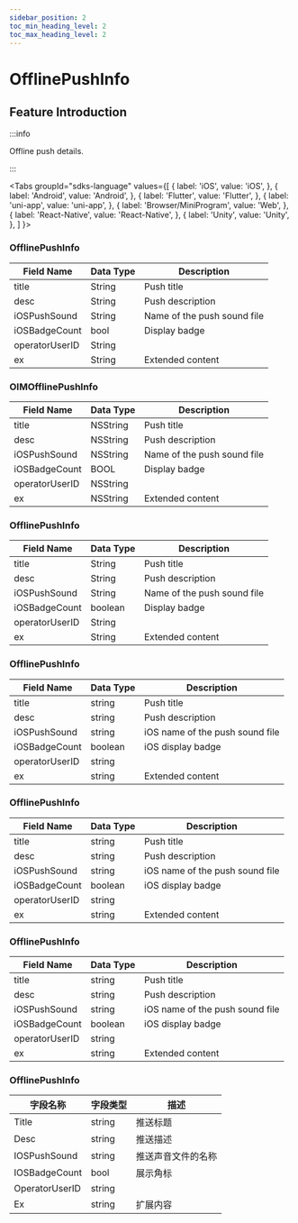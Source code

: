 ```yaml
---
sidebar_position: 2
toc_min_heading_level: 2
toc_max_heading_level: 2
---
```


# OfflinePushInfo

## Feature Introduction

:::info

Offline push details.

:::

<Tabs
groupId="sdks-language"
values={[
{ label: 'iOS', value: 'iOS', },
{ label: 'Android', value: 'Android', },
{ label: 'Flutter', value: 'Flutter', },
{ label: 'uni-app', value: 'uni-app', },
{ label: 'Browser/MiniProgram', value: 'Web', },
{ label: 'React-Native', value: 'React-Native', },
{ label: 'Unity', value: 'Unity', },
]
}>

<TabItem value="Flutter">

### OfflinePushInfo

| Field Name       | Data Type | Description             |
| ---------------- | --------- | ----------------------- |
| title            | String    | Push title              |
| desc             | String    | Push description        |
| iOSPushSound     | String    | Name of the push sound file |
| iOSBadgeCount    | bool      | Display badge          |
| operatorUserID   | String    |                         |
| ex               | String    | Extended content       |

</TabItem>

<TabItem value="iOS">

### OIMOfflinePushInfo

| Field Name       | Data Type | Description             |
| ---------------- | --------- | ----------------------- |
| title            | NSString  | Push title              |
| desc             | NSString  | Push description        |
| iOSPushSound     | NSString  | Name of the push sound file |
| iOSBadgeCount    | BOOL      | Display badge          |
| operatorUserID   | NSString  |                         |
| ex               | NSString  | Extended content       |

</TabItem>

<TabItem value="Android">

### OfflinePushInfo

| Field Name       | Data Type | Description             |
| ---------------- | --------- | ----------------------- |
| title            | String    | Push title              |
| desc             | String    | Push description        |
| iOSPushSound     | String    | Name of the push sound file |
| iOSBadgeCount    | boolean   | Display badge          |
| operatorUserID   | String    |                         |
| ex               | String    | Extended content       |

</TabItem>

<TabItem value="Web">

### OfflinePushInfo

| Field Name       | Data Type | Description             |
| ---------------- | --------- | ----------------------- |
| title            | string    | Push title              |
| desc             | string    | Push description        |
| iOSPushSound     | string    | iOS name of the push sound file |
| iOSBadgeCount    | boolean   | iOS display badge       |
| operatorUserID   | string    |                         |
| ex               | string    | Extended content       |

</TabItem>

<TabItem value="uni-app">

### OfflinePushInfo

| Field Name       | Data Type | Description             |
| ---------------- | --------- | ----------------------- |
| title            | string    | Push title              |
| desc             | string    | Push description        |
| iOSPushSound     | string    | iOS name of the push sound file |
| iOSBadgeCount    | boolean   | iOS display badge       |
| operatorUserID   | string    |                         |
| ex               | string    | Extended content       |

</TabItem>

<TabItem value="React-Native">

### OfflinePushInfo

| Field Name       | Data Type | Description             |
| ---------------- | --------- | ----------------------- |
| title            | string    | Push title              |
| desc             | string    | Push description        |
| iOSPushSound     | string    | iOS name of the push sound file |
| iOSBadgeCount    | boolean   | iOS display badge       |
| operatorUserID   | string    |                         |
| ex               | string    | Extended content       |

</TabItem>

<TabItem value="Unity">

### OfflinePushInfo

| 字段名称       | 字段类型 | 描述               |
| -------------- | -------- | ------------------ |
| Title          | string   | 推送标题           |
| Desc           | string   | 推送描述           |
| IOSPushSound   | string   | 推送声音文件的名称 |
| IOSBadgeCount  | bool     | 展示角标           |
| OperatorUserID | string   |                    |
| Ex             | string   | 扩展内容           |

</TabItem>

</Tabs>